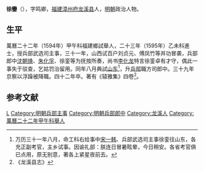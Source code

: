 '''徐鑾'''（{{bd|？||1614年|}}），字鸣卿，[[福建|福建]][[漳州府|漳州府]][[龙溪县|龙溪县]]人，[[明朝|明朝]]政治人物。
 
== 生平 ==
萬曆二十二年（1594年）甲午科福建鄉試舉人，二十三年（1595年）乙未科進士，授兵部武选司主事，三十一年，山西试百户刘贞元、傅凤竹等并功冒袭，兵部郎中[[沈朝焕|沈朝焕]]、[[朱化孚|朱化孚]]、徐銮等为抚按所奏，尚书[[李化龙|李化龙]]特言徐銮卓有才守，偶此一事失于驳查，乞姑罚治留用。同年八月典試[[山东|山东]]<ref>万历三十一年八月，命工科右给事中[[宋一韩|宋一韩]]、兵部武选司主事徐銮往山东，各充正副考官，主乡试事。因谕礼部：朕连日冒暑眩晕，今日稍安。各省考官俱已点用，原无别意，著各上紧星夜前去。</ref>，升[[兵部|兵部]]職方司郎中。三十九年京察以浮躁被降職。四十二年卒。著有《辕雅集》四卷<ref>《龙溪县志》</ref>。

==参考文献==
{{reflist}}
 
{{明朝官员小作品}}
{{萬曆二十三年乙未科殿試金榜}}
{{DEFAULTSORT:Xu徐}}
[[Category:徐姓|L]]
[[Category:明朝兵部主事|Category:明朝兵部主事]]
[[Category:明朝兵部郎中|Category:明朝兵部郎中]]
[[Category:龙溪人|Category:龙溪人]]
[[Category:萬曆二十二年甲午科舉人|Category:萬曆二十二年甲午科舉人]]